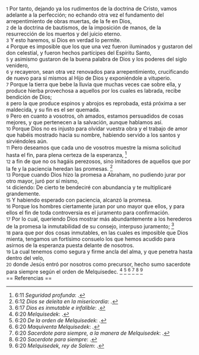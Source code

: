 {{anchor|1}} <small>1</small> Por tanto, dejando ya los rudimentos de la doctrina de Cristo, vamos adelante a la perfección; no echando otra vez el fundamento del arrepentimiento de obras muertas, de la fe en Dios,<br>
{{anchor|2}} <small>2</small> de la doctrina de bautismos, de la imposición de manos, de la resurrección de los muertos y del juicio eterno.<br>
{{anchor|3}} <small>3</small> Y esto haremos, si Dios en verdad lo permite.<br>
{{anchor|4}} <small>4</small> Porque es imposible que los que una vez fueron iluminados y gustaron del don celestial, y fueron hechos partícipes del Espíritu Santo,<br>
{{anchor|5}} <small>5</small> y asimismo gustaron de la buena palabra de Dios y los poderes del siglo venidero,<br>
{{anchor|6}} <small>6</small> y recayeron, sean otra vez renovados para arrepentimiento, crucificando de nuevo para sí mismos al Hijo de Dios y exponiéndole a vituperio.<br>
{{anchor|7}} <small>7</small> Porque la tierra que bebe la lluvia que muchas veces cae sobre ella, y produce hierba provechosa a aquellos por los cuales es labrada, recibe bendición de Dios;<br>
{{anchor|8}} <small>8</small> pero la que produce espinos y abrojos es reprobada, está próxima a ser maldecida, y su fin es el ser quemada.<br>
{{anchor|9}} <small>9</small> Pero en cuanto a vosotros, oh amados, estamos persuadidos de cosas mejores, y que pertenecen a la salvación, aunque hablamos así.<br>
{{anchor|10}} <small>10</small> Porque Dios no es injusto para olvidar vuestra obra y el trabajo de amor que habéis mostrado hacia su nombre, habiendo servido a los santos y sirviéndoles aún.<br>
{{anchor|11}} <small>11</small> Pero deseamos que cada uno de vosotros muestre la misma solicitud hasta el fin, para plena certeza de la esperanza, <ref>6:11 ''Seguridad profunda'': {{lib|LU|5|4|2}}.</ref><br>
{{anchor|12}} <small>12</small> a fin de que no os hagáis perezosos, sino imitadores de aquellos que por la fe y la paciencia heredan las promesas. <ref>6:12 ''Dios se deleita en la misericordia'': {{lib|LU|143|1|6}}.</ref><br>
{{anchor|13}} <small>13</small> Porque cuando Dios hizo la promesa a Abraham, no pudiendo jurar por otro mayor, juró por sí mismo,<br>
{{anchor|14}} <small>14</small> diciendo: De cierto te bendeciré con abundancia y te multiplicaré grandemente.<br>
{{anchor|15}} <small>15</small> Y habiendo esperado con paciencia, alcanzó la promesa.<br>
{{anchor|16}} <small>16</small> Porque los hombres ciertamente juran por uno mayor que ellos, y para ellos el fin de toda controversia es el juramento para confirmación.<br>
{{anchor|17}} <small>17</small> Por lo cual, queriendo Dios mostrar más abundantemente a los herederos de la promesa la inmutabilidad de su consejo, interpuso juramento; <ref>6:17 ''Dios es inmutable e infalible'': {{lib|LU|2|2|2}}.</ref><br>
{{anchor|18}} <small>18</small> para que por dos cosas inmutables, en las cuales es imposible que Dios mienta, tengamos un fortísimo consuelo los que hemos acudido para asirnos de la esperanza puesta delante de nosotros.<br>
{{anchor|19}} <small>19</small> La cual tenemos como segura y firme ancla del alma, y que penetra hasta dentro del velo,<br>
{{anchor|20}} <small>20</small> donde Jesús entró por nosotros como precursor, hecho sumo sacerdote para siempre según el orden de Melquisedec. <ref>6:20 ''Melquisedek'': {{lib|LU|51|3|9}}.</ref> <ref>6:20 ''De la orden de Melquisedek'': {{lib|LU|119|1|5}}.</ref> <ref>6:20 ''Maquiventa Melquisedek'': {{lib|LU|45|4|16}}.</ref> <ref>6:20 ''Sacerdote para siempre, a la manera de Melquisedek'': {{lib|LU|93|3|7}}.</ref> <ref>6:20 ''Sacerdote para siempre'': {{lib|LU|93|9|11}}.</ref> <ref>6:20 ''Melquisedek, rey de Salem'': {{lib|LU|43|5|17}}.</ref><br>
== Referencias ==

<references />
